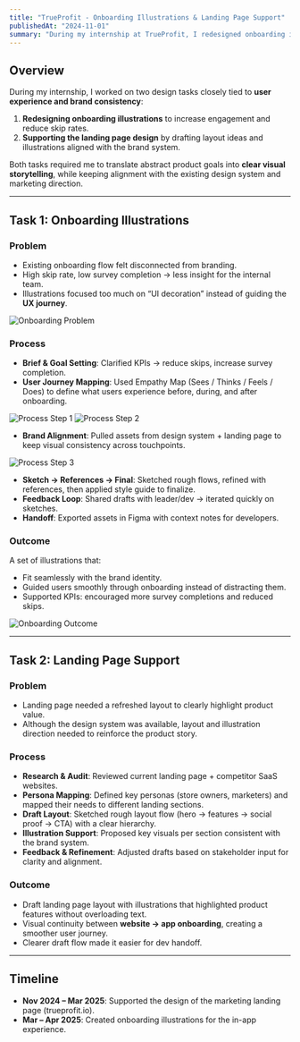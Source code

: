 ```yaml
---
title: "TrueProfit - Onboarding Illustrations & Landing Page Support"
publishedAt: "2024-11-01"
summary: "During my internship at TrueProfit, I redesigned onboarding illustrations to improve engagement and supported the landing page design with layout drafts and brand-aligned visuals."
---
```


## Overview  

During my internship, I worked on two design tasks closely tied to **user experience and brand consistency**:  

1. **Redesigning onboarding illustrations** to increase engagement and reduce skip rates.  
2. **Supporting the landing page design** by drafting layout ideas and illustrations aligned with the brand system.  

Both tasks required me to translate abstract product goals into **clear visual storytelling**, while keeping alignment with the existing design system and marketing direction.  

---

## Task 1: Onboarding Illustrations  

### Problem  
- Existing onboarding flow felt disconnected from branding.  
- High skip rate, low survey completion → less insight for the internal team.  
- Illustrations focused too much on “UI decoration” instead of guiding the **UX journey**.  

![Onboarding Problem](https://res.cloudinary.com/dqtfjvkok/image/upload/v1758730723/01_xdfyoa.png)  

### Process  
- **Brief & Goal Setting**: Clarified KPIs → reduce skips, increase survey completion.  
- **User Journey Mapping**: Used Empathy Map (Sees / Thinks / Feels / Does) to define what users experience before, during, and after onboarding. 

![Process Step 1](https://res.cloudinary.com/dqtfjvkok/image/upload/v1758730723/04_amdhev.png) 
![Process Step 2](https://res.cloudinary.com/dqtfjvkok/image/upload/v1758730723/03_diajt3.png) 

- **Brand Alignment**: Pulled assets from design system + landing page to keep visual consistency across touchpoints.

![Process Step 3](https://res.cloudinary.com/dqtfjvkok/image/upload/v1758730723/05_wo4zax.png)  

- **Sketch → References → Final**: Sketched rough flows, refined with references, then applied style guide to finalize.  
- **Feedback Loop**: Shared drafts with leader/dev → iterated quickly on sketches.  
- **Handoff**: Exported assets in Figma with context notes for developers.  

### Outcome  
A set of illustrations that:  
- Fit seamlessly with the brand identity.  
- Guided users smoothly through onboarding instead of distracting them.  
- Supported KPIs: encouraged more survey completions and reduced skips.  

![Onboarding Outcome](https://res.cloudinary.com/dqtfjvkok/image/upload/v1758730725/Frame_560_t1ebbr.png)  

---

## Task 2: Landing Page Support  

### Problem  
- Landing page needed a refreshed layout to clearly highlight product value.  
- Although the design system was available, layout and illustration direction needed to reinforce the product story.  

### Process  
- **Research & Audit**: Reviewed current landing page + competitor SaaS websites.  
- **Persona Mapping**: Defined key personas (store owners, marketers) and mapped their needs to different landing sections.  
- **Draft Layout**: Sketched rough layout flow (hero → features → social proof → CTA) with a clear hierarchy.  
- **Illustration Support**: Proposed key visuals per section consistent with the brand system.  
- **Feedback & Refinement**: Adjusted drafts based on stakeholder input for clarity and alignment.  

### Outcome  
- Draft landing page layout with illustrations that highlighted product features without overloading text.  
- Visual continuity between **website → app onboarding**, creating a smoother user journey.  
- Clearer draft flow made it easier for dev handoff.  

---

## Timeline  

- **Nov 2024 – Mar 2025**: Supported the design of the marketing landing page (trueprofit.io).  
- **Mar – Apr 2025**: Created onboarding illustrations for the in-app experience.  